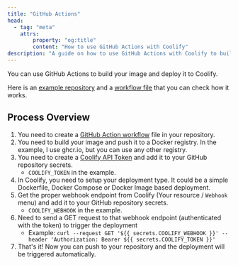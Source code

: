 ```yaml
---
title: "GitHub Actions"
head:
  - tag: "meta"
    attrs:
        property: "og:title"
        content: "How to use GitHub Actions with Coolify"
description: "A guide on how to use GitHub Actions with Coolify to build and deploy your images."
---
```




You can use GitHub Actions to build your image and deploy it to Coolify.

Here is an [example repository](https://github.com/andrasbacsai/github-actions-with-coolify) and a [workflow file](https://github.com/andrasbacsai/github-actions-with-coolify/blob/main/.github/workflows/build.yaml) that you can check how it works.

## Process Overview

1. You need to create a [GitHub Action workflow](https://github.com/andrasbacsai/github-actions-with-coolify/blob/main/.github/workflows/build.yaml) file in your repository.
2. You need to build your image and push it to a Docker registry. In the example, I use ghcr.io, but you can use any other registry.
3. You need to create a [Coolify API Token](/docs/api-reference/authorization) and add it to your GitHub repository secrets.
   - `COOLIFY_TOKEN` in the example.
4. In Coolify, you need to setup your deployment type. It could be a simple Dockerfile, Docker Compose or Docker Image based deployment.
5. Get the proper webhook endpoint from Coolify (Your resource / `Webhook` menu) and add it to your GitHub repository secrets.
   - `COOLIFY_WEBHOOK` in the example.
6. Need to send a GET request to that webhook endpoint (authenticated with the token) to trigger the deployment
   - Example: `curl --request GET '${{ secrets.COOLIFY_WEBHOOK }}' --header 'Authorization: Bearer ${{ secrets.COOLIFY_TOKEN }}'`
7. That's it! Now you can push to your repository and the deployment will be triggered automatically.
